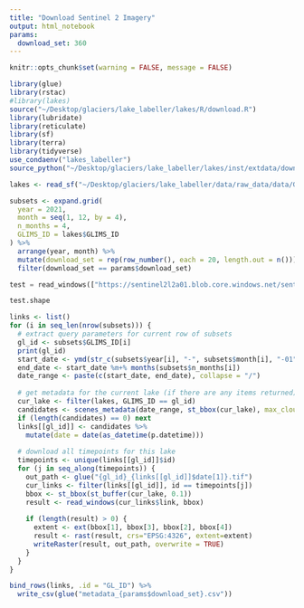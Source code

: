 ```yaml
---
title: "Download Sentinel 2 Imagery"
output: html_notebook
params:
  download_set: 360
---
```


```r
knitr::opts_chunk$set(warning = FALSE, message = FALSE)
```

```r
library(glue)
library(rstac)
#library(lakes)
source("~/Desktop/glaciers/lake_labeller/lakes/R/download.R")
library(lubridate)
library(reticulate)
library(sf)
library(terra)
library(tidyverse)
use_condaenv("lakes_labeller")
source_python("~/Desktop/glaciers/lake_labeller/lakes/inst/extdata/download.py")
```


```r
lakes <- read_sf("~/Desktop/glaciers/lake_labeller/data/raw_data/data/Glacier_2010.shp")
```

```r
subsets <- expand.grid(
  year = 2021,
  month = seq(1, 12, by = 4),
  n_months = 4,
  GLIMS_ID = lakes$GLIMS_ID
) %>%
  arrange(year, month) %>%
  mutate(download_set = rep(row_number(), each = 20, length.out = n())) %>%
  filter(download_set == params$download_set)
```



```python

test = read_windows(["https://sentinel2l2a01.blob.core.windows.net/sentinel2-l2/44/R/QS/2021/08/28/S2A_MSIL2A_20210828T045701_N0300_R119_T44RQS_20210828T133747.SAFE/GRANULE/L2A_T44RQS_A032291_20210828T050223/IMG_DATA/R10m/T44RQS_20210828T045701_WVP_10m.tif?st=2022-06-09T23%3A10%3A46Z&se=2022-06-10T23%3A55%3A46Z&sp=rl&sv=2020-06-12&sr=c&skoid=c85c15d6-d1ae-42d4-af60-e2ca0f81359b&sktid=72f988bf-86f1-41af-91ab-2d7cd011db47&skt=2022-06-10T19%3A59%3A07Z&ske=2022-06-17T19%3A59%3A07Z&sks=b&skv=2020-06-12&sig=%2BXM6wTaIUCFXomm45E9ivrMmRmiDsKWIZY2fHA6Untg%3D", "https://sentinel2l2a01.blob.core.windows.net/sentinel2-l2/44/R/QS/2021/08/28/S2A_MSIL2A_20210828T045701_N0300_R119_T44RQS_20210828T133747.SAFE/GRANULE/L2A_T44RQS_A032291_20210828T050223/IMG_DATA/R20m/T44RQS_20210828T045701_SCL_20m.tif?st=2022-06-09T23%3A10%3A46Z&se=2022-06-10T23%3A55%3A46Z&sp=rl&sv=2020-06-12&sr=c&skoid=c85c15d6-d1ae-42d4-af60-e2ca0f81359b&sktid=72f988bf-86f1-41af-91ab-2d7cd011db47&skt=2022-06-10T19%3A59%3A07Z&ske=2022-06-17T19%3A59%3A07Z&sks=b&skv=2020-06-12&sig=%2BXM6wTaIUCFXomm45E9ivrMmRmiDsKWIZY2fHA6Untg%3D"], (83.34771, 28.68907, 83.38244, 28.72825))

test.shape
```


```r
links <- list()
for (i in seq_len(nrow(subsets))) {
  # extract query parameters for current row of subsets
  gl_id <- subsets$GLIMS_ID[i]
  print(gl_id)
  start_date <- ymd(str_c(subsets$year[i], "-", subsets$month[i], "-01"))
  end_date <- start_date %m+% months(subsets$n_months[i])
  date_range <- paste(c(start_date, end_date), collapse = "/")
  
  # get metadata for the current lake (if there are any items returned)
  cur_lake <- filter(lakes, GLIMS_ID == gl_id)
  candidates <- scenes_metadata(date_range, st_bbox(cur_lake), max_cloud = 20)
  if (length(candidates) == 0) next
  links[[gl_id]] <- candidates %>%
    mutate(date = date(as_datetime(p.datetime)))
  
  # download all timepoints for this lake
  timepoints <- unique(links[[gl_id]]$id)
  for (j in seq_along(timepoints)) {
    out_path <- glue("{gl_id}_{links[[gl_id]]$date[1]}.tif")
    cur_links <- filter(links[[gl_id]], id == timepoints[j])
    bbox <- st_bbox(st_buffer(cur_lake, 0.1))
    result <- read_windows(cur_links$link, bbox)
    
    if (length(result) > 0) {
      extent <- ext(bbox[1], bbox[3], bbox[2], bbox[4])
      result <- rast(result, crs="EPSG:4326", extent=extent)
      writeRaster(result, out_path, overwrite = TRUE)
    }
  }
}
```

```r
bind_rows(links, .id = "GL_ID") %>%
  write_csv(glue("metadata_{params$download_set}.csv"))
```
